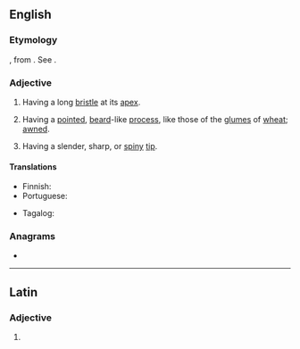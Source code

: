 ==English==

===Etymology===
{{etyl|la|en}} {{lena}} {{m|la|aristatus}}, from {{m|la|arista}}. See {{m|en|arista}}.

===Adjective===
{{en-adj|-}}

# {{lb|en|botany}} Having a long [[bristle]] at its [[apex]].
# {{lb|en|botany}} Having a [[pointed]], [[beard]]-like [[process]], like those of the [[glume]]s of [[wheat]]; [[awned]].
#: {{rfquotek|Gray}}
# {{lb|en|zoology}} Having a slender, sharp, or [[spiny]] [[tip]].

====Translations====
{{trans-top|having a long bristle at its apex}}
* Finnish: {{t+|fi|puikea}}
* Portuguese: {{t|pt|aristado}}
{{trans-mid}}
* Tagalog: {{t|tl|simain}}
{{trans-bottom}}

===Anagrams===
* {{anagrams|en|ariettas|artistæ}}

----

==Latin==

===Adjective===
{{la-adj-form|aristāte}}

# {{inflection of|aristātus||voc|m|s|lang=la}}